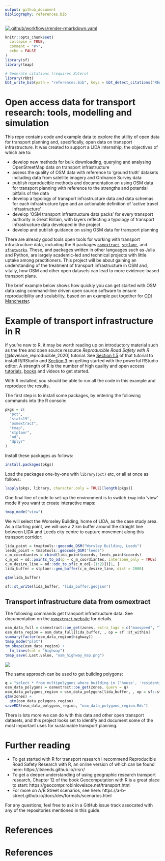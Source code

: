 ```yaml
---
output: github_document
bibliography: references.bib
---
```


<!-- README.md is generated from README.Rmd. Please edit that file -->

[![.github/workflows/render-rmarkdown.yaml](https://github.com/Robinlovelace/odjitter/actions/workflows/render-rmarkdown.yaml/badge.svg)](https://github.com/Robinlovelace/odjitter/actions/workflows/render-rmarkdown.yaml)


```r
knitr::opts_chunk$set(
  collapse = TRUE,
  comment = "#>",
  echo = FALSE
)
library(sf)
library(tmap)
```

```r
# Generate citations (requires Zotero)
library(rbbt)
bbt_write_bib(path = "references.bib", keys = bbt_detect_citations("README.Rmd"), overwrite = TRUE)
```

# Open access data for transport research: tools, modelling and simulation

This repo contains code and example data to explore the utility of open data for transport planning and, specifically, open data on transport infrastructure.
It was created to support a LIDA internship, the objectives of which are to:

- develop new methods for bulk downloading, querying and analysing OpenStreetMap data on transport infrastructure
- assess the quality of OSM data with reference to ‘ground truth’ datasets including data from satellite imagery and Ordnance Survey data
- publish reproducible methods and documentation on using OSM data for transport planning with reference to the strengths and potential pitfalls of the data
- develop a typology of transport infrastructure data and data schemas for each infrastructure type and an actionable definition of ‘active travel infrastructure’
- develop ‘OSM transport infrastructure data packs’ for every transport authority in Great Britain, with layers reflecting a typology of transport infrastructure data developed in the project
- develop and publish guidance on using OSM data for transport planning


There are already good tools open tools for working with transport infrastructure data, including the R packages [`osmextract`](https://docs.ropensci.org/osmextract/), [`stplanr`](https://docs.ropensci.org/stplanr/), and [`sfnetworks`](https://luukvdmeer.github.io/sfnetworks/).
These, and packages written in other languages such as Julia and Python, are largely academic-led and technical projects with little uptake among practitioners. 
This project will be about gaining an understanding of the treatment of transport infrastructure in OSM and, vitally, how OSM and other open datasets can lead to more evidence-based transport plans. 

The brief example below shows how quickly you can get started with OSM data using command-line driven open source software to ensure reproducibility and scalability, based on an example put together for [ODI Manchester](https://github.com/Robinlovelace/openTransportDataDemo).

# Example of transport infrastructure in R

If you're new to R, it may be worth reading up on introductory material such as the free and open source resource *Reproducible Road Safety with R* [@lovelace_reproducible_2020] tutorial.
See [Section 1.5](https://itsleeds.github.io/rrsrr/introduction.html#installing-r-and-rstudio) of that tutorial to install R/RStudio and [Section 3](https://itsleeds.github.io/rrsrr/rstudio.html) on getting started with the powerful RStudio editor.
A strength of R is the number of high quality and open access [tutorials](https://education.rstudio.com/learn/beginner/), [books](https://education.rstudio.com/learn/beginner/) and videos to get started.

With R installed, you should be able to run all the code in this example and reproduce the results.

The first step is to install some packages, by entering the following commands into the R console:

```r
pkgs = c(
  "pct",
  "stats19",
  "osmextract",
  "tmap",
  "stplanr",
  "od",
  "dplyr"
)
```

Install these packages as follows:

```r
install.packages(pkgs)
```

Load the packages one-by-one with `library(pct)` etc, or all at once as follows:

```r
lapply(pkgs, library, character.only = TRUE)[length(pkgs)]
```

One final line of code to set-up the environment is to switch `tmap` into 'view' mode if you want to create interactive maps:

```r
tmap_mode("view")
```


We will select the Worseley Building, home of LIDA, as the case study area.
As a starting point, we will use a 2 km buffer around the straight line between LIDA and Leeds city centre to capture movement along this transport corridor:

```r
lida_point = tmaptools::geocode_OSM("Worsley Building, Leeds")
leeds_point = tmaptools::geocode_OSM("leeds")
c_m_coordiantes = rbind(lida_point$coords, leeds_point$coords)
c_m_od = od::points_to_od(p = c_m_coordiantes, interzone_only = TRUE)
c_m_desire_line = od::odc_to_sf(c_m_od[-(1:2)])[1, ]
lida_buffer = stplanr::geo_buffer(c_m_desire_line, dist = 2000)
```

```r
qtm(lida_buffer)
```


```r
sf::st_write(lida_buffer, "lida_buffer.geojson")
```

## Transport infrastructure data from osmextract

The following commands get transport infrastructure data.
See documentation on the [`osmextract` website](https://docs.ropensci.org/osmextract/index.html) for details.

```r
osm_data_full = osmextract::oe_get(zones, extra_tags = c("maxspeed", "lanes"))
osm_data_region = osm_data_full[lida_buffer, , op = sf::st_within]
summary(factor(osm_data_region$highway))
tmap_mode("plot")
tm_shape(osm_data_region) +
  tm_lines(col = "highway")
tmap_save(.Last.value, "osm_highway_map.png")
```

![](osm_highway_map.png)

The same approach can be used to get building polygons:

```r
q = "select * from multipolygons where building in ('house', 'residential', 'office', 'commercial', 'detached', 'yes')"
osm_data_polygons = osmextract::oe_get(zones, query = q)
osm_data_polygons_region = osm_data_polygons[lida_buffer, , op = sf::st_within]
qtm(zones) +
  qtm(osm_data_polygons_region)
saveRDS(osm_data_polygons_region, "osm_data_polygons_region.Rds")
```

There is lots more we can do with this data and other open transport datasets, and this project looks set to identify and document some of the most important uses for sustainable transport planning.


<!-- ## Zone data from the PCT -->

<!-- The Propensity to Cycle Tool (PCT) is a research project and web application that provides data on transport patterns at high levels of geographic resolution across England and Wales. -->
<!-- The PCT is the main national tool that highway authorities use to support strategic cycle network plans and to ensure that investment goes in places, and transport corridors, with high cycling potential. -->

<!-- You can use the PCT in a web browser by navigating to www.pct.bike and clicking on a region of interest. -->
<!-- By making model results publicly the PCT enables more stakeholders to engage in the transport planning process than do proprietary tools only available to a handful of people with expensive licenses [@lovelace_open_2020]. -->

<!-- The PCT is also an open data project, and you can download data for any region in England and Wales in the Region data tab when using the tool. -->
<!-- You can also download data programmatically using the `pct` R package to enable others to build on the tool using the statistical programming language in which it was built. -->
<!-- This section demonstrates how to get and visualise key transport datasets from the PCT. -->

<!-- ```{r} -->
<!-- head(pct::pct_regions$region_name) -->
<!-- # zones = pct::get_pct_zones("west-yorkshire") # for smaller LSOA zones -->
<!-- zones = pct::get_pct_zones("west-yorkshire", geography = "msoa") -->
<!-- names(zones)[1:20] -->
<!-- names_to_plot = c("bicycle", "foot", "car_driver", "bus") -->
<!-- plot(zones[names_to_plot]) -->
<!-- ``` -->

<!-- To keep only zones whose centroids lie inside the study area we can use the following spatial subsetting code: -->

<!-- ```{r} -->
<!-- zone_centroids = sf::st_centroid(zones) -->
<!-- zone_centroids_lida = zone_centroids[lida_buffer, ] -->
<!-- zones = zones[zones$geo_code %in% zone_centroids_lida$geo_code, ] -->
<!-- saveRDS(zones, "zones.Rds") -->
<!-- ``` -->

<!-- Let's plot the result, to get a handle on the level of walking and cycling in the area (see interactive version of this map [here](https://rpubs.com/RobinLovelace/772770), shown are LSOA results): -->

<!-- ```{r, eval=FALSE} -->
<!-- tm_shape(zones) + -->
<!--   tm_fill(c("foot", "bicycle"), palette = "viridis") + -->
<!--   tm_shape(lida_buffer) + tm_borders(lwd = 3) -->
<!-- ``` -->

<!-- ![](https://i.imgur.com/oEuv1Zj.png) -->

<!-- ## Desire line data from the pct package -->

<!-- The maps shown in the previous section establish that there is a decent amount of cycling in the Chorlton area, at least according to the 2011 Census which is still a good proxy for travel patterns in 2021 due to the inertia of travel behaviours to change [@goodman_walking_2013]. -->

<!-- You can get national OD (origin/destination, also called desire line) data from the Census into R with the following command: -->

<!-- ```{r} -->
<!-- od_national = pct::get_od() -->
<!-- od_national -->
<!-- ``` -->

<!-- Let's keep only OD data that have a start and end point in the study area (in a transport simulation, we may also want trips starting or ending outside this area and passing through): -->

<!-- ```{r} -->
<!-- od = od_national %>%  -->
<!--   filter(geo_code1 %in% zones$geo_code) %>%  -->
<!--   filter(geo_code2 %in% zones$geo_code) -->
<!-- dim(od) -->
<!-- ``` -->

<!-- The result is nearly 300 rows of data representing movement between origin and destination zone centroids. -->
<!-- The data is non geographic, however. -->
<!-- To convert this non-geographic data into geographic desire lines, you can use the `od_to_sf()` function in the `od` package as follows: -->

<!-- ```{r} -->
<!-- desire_lines = od::od_to_sf(x = od, z = zones) -->
<!-- ``` -->

<!-- We'll calculated the straight line distance of these trips as follows: -->

<!-- ```{r} -->
<!-- desire_lines$length_km = as.numeric(sf::st_length(desire_lines)) / 1000 -->
<!-- summary(desire_lines$length_km) -->
<!-- ``` -->


<!-- We can plot the result as follows: -->

<!-- ```{r} -->
<!-- tmap_mode("plot") -->
<!-- qtm(zones) + -->
<!--   tm_shape(desire_lines) + -->
<!--   tm_lines(c("foot", "bicycle"), palette = "Blues", style = "jenks", lwd = 3, alpha = 0.5) -->
<!-- ``` -->

<!-- Note the OD data describes an aggregate pattern, between pairs of zones -- not between individual points-of-interest. -->

<!-- The following code returns only OD pairs with an origin in the Chorlton area: -->

<!-- ```{r} -->
<!-- od_lida = od %>%  -->
<!--   filter(geo_code1 %in% "E02001073") -->
<!-- ``` -->


<!-- ## Crash data from stats19 -->

<!-- A major deterrent to walking and cycling is motor traffic. -->
<!-- You can get open data on road traffic casulaties in the case study area over the last five years as follows: -->

<!-- ```{r, eval=FALSE} -->
<!-- library(stats19) -->
<!-- crashes = get_stats19(year = 2015:2019, output_format = "sf", lonlat = TRUE) -->
<!-- casualties = get_stats19(year = 2015:2019, type = "casualties") -->
<!-- crashes_combined = inner_join(crashes, casualties) -->
<!-- table(crashes_combined$casualty_type) -->
<!-- crashes_active = crashes_combined %>%  -->
<!--   filter(casualty_type %in% c("Pedestrian", "Cyclist")) -->
<!-- crashes_in_area = crashes_active[lida_buffer, ] -->
<!-- tm_shape(crashes_in_area) + -->
<!--   tm_dots("casualty_type", popup.vars = c("casualty_type", "accident_severity", "datetime"), palette = "viridis") -->
<!-- ``` -->

<!-- ![](https://i.imgur.com/oTYSwzQ.png) -->

<!-- ```{r, eval=FALSE, echo=FALSE} -->
<!-- sf::write_sf(crashes_in_area, "crashes_in_area.geojson") -->
<!-- piggyback::pb_upload("crashes_in_area.geojson") -->
<!-- piggyback::pb_download_url("crashes_in_area.geojson") -->
<!-- ``` -->


<!-- You can get the resulting crash data from: https://github.com/Robinlovelace/openTransportDataDemo/releases/download/1/crashes_in_area.geojson -->


<!-- ## Scenarios of change -->

<!-- You can model cycling uptake functions with the `pct` package as follows: -->

<!-- ```{r} -->
<!-- percent_cycling = pct::uptake_pct_godutch_2020(distance = desire_lines$length_km, gradient = 0) -->
<!-- plot(desire_lines$length_km, percent_cycling) -->
<!-- ``` -->

<!-- To get more realistic results, you would use route (not straight line) distance and hilliness from actual routes, not just desire lines. -->
<!-- Routing takes time but can be done with R packages such as `stplanr`. -->
<!-- For the purposes of illustration, we will use a simple uptake model implemented below: -->

<!-- ```{r} -->
<!-- desire_lines_go_active = desire_lines %>%  -->
<!--   mutate(car_driver = case_when(length_km < 2 ~ car_driver * 0.33, TRUE ~ car_driver)) %>%  -->
<!--   mutate(foot = case_when(length_km < 2 ~ foot + car_driver * (1 - 0.33), TRUE ~ foot)) %>%  -->
<!--   mutate(car_driver = car_driver * 0.5, bicycle = bicycle + car_driver * 0.5) %>%  -->
<!--   mutate_if(is.numeric, round) -->
<!-- sum(desire_lines_go_active$bicycle) -->
<!-- sum(desire_lines$bicycle) -->
<!-- sum(desire_lines_go_active$foot) -->
<!-- sum(desire_lines$foot) -->
<!-- ``` -->


<!-- ## Preparing data for A/B Street -->

<!-- ```{r, fig.show='hold', out.width="49%"} -->
<!-- remotes::install_github("a-b-street/abstr", ref = "ab_scenario2") -->
<!-- u = "https://github.com/Robinlovelace/openTransportDataDemo/releases/download/1/osm_data_polygons_region.Rds" -->
<!-- f = basename(u) -->
<!-- if(!file.exists(f)) { -->
<!--   download.file(url = u, destfile = f) -->
<!-- } -->
<!-- osm_data_polygons_region = readRDS("osm_data_polygons_region.Rds") -->
<!-- # Explore inputs and outputs of ab_scenario fun -->

<!-- desire_lines_abst = desire_lines %>%  -->
<!--   filter(geo_code1 == "E02001073") %>%  -->
<!--   transmute(o = geo_code1, d = geo_code2, all, Walk = foot, Bike = bicycle, Drive = car_driver, -->
<!--          Transit = light_rail + train + bus) -->


<!-- set.seed(2050) -->
<!-- desire_lines_disaggregated = abstr::ab_scenario(desire_lines_abst, zones = zones, -->
<!--                                                   subpoints = osm_data_polygons_region) -->

<!-- desire_lines_disaggregated %>%  -->
<!--  tm_shape() + -->
<!--   tm_lines("mode") + -->
<!--   qtm(osm_data_polygons_region) -->

<!-- desire_lines_json = abstr::ab_json(desire_lines_disaggregated["mode"], scenario_name = "baseline") -->

<!-- abstr::ab_save(x = desire_lines_json, "baseline.json") -->

<!-- # Go Active scenario -->
<!-- desire_lines_abst = desire_lines_go_active %>%  -->
<!--   filter(geo_code1 == "E02001073") %>%  -->
<!--   transmute(o = geo_code1, d = geo_code2, all, Walk = foot, Bike = bicycle, Drive = car_driver, -->
<!--          Transit = light_rail + train + bus) -->

<!-- set.seed(2050) -->
<!-- desire_lines_disaggregated = abstr::ab_scenario(desire_lines_abst, zones = zones, -->
<!--                                                   subpoints = osm_data_polygons_region) -->

<!-- desire_lines_disaggregated %>%  -->
<!--  tm_shape() + -->
<!--   tm_lines("mode") + -->
<!--   qtm(osm_data_polygons_region) -->

<!-- desire_lines_json = abstr::ab_json(desire_lines_disaggregated["mode"], scenario_name = "go_active") -->

<!-- abstr::ab_save(x = desire_lines_json, "go_active.json") -->
<!-- ``` -->


<!-- ```{r, eval=FALSE, echo=FALSE} -->
<!-- piggyback::pb_upload("go_active.json") -->
<!-- piggyback::pb_download_url("go_active.json") -->
<!-- fs::file_size("baseline.json") -->
<!-- # Explore inputs and outputs of ab_scenario fun -->
<!-- desire_lines_disaggregated = abstr::ab_scenario(desire_lines_abst, zones = zones) -->
<!-- piggyback::pb_upload("osm_data_polygons_region.Rds") -->
<!-- piggyback::pb_download_url("osm_data_polygons_region.Rds") -->

<!-- desire_lines_json = ab_json(desire_lines_disaggregated["mode"], scenario_name = "baseline") -->
<!-- ab_save(x = desire_lines_json, "baseline.json") -->
<!-- fs::file_size("baseline.json") -->

<!-- library(abstr) -->
<!-- ?ab_scenario -->
<!-- ab_evening_dutch = ab_scenario2( -->
<!--   leeds_houses, -->
<!--   leeds_buildings, -->
<!--   leeds_desire_lines, -->
<!--   leeds_zones, -->
<!--   scenario = "dutch", -->
<!--   output_format = "sf", -->
<!--   hr = 20, # representing 8 pm -->
<!--   sd = 0 -->
<!-- ) -->
<!-- head(leeds_desire_lines) -->
<!-- head(ab_evening_dutch) # output is simple: sf object with `mode` column. -->
<!-- nrow(ab_evening_dutch) -->
<!-- sum(leeds_desire_lines$all_base) -->

<!-- # issue to fix here:  -->
<!-- zones = zones %>%  -->
<!--   filter(geo_name %in% c(desire_lines$geo_code1, desire_lines$geo_code2)) -->


<!-- desire_lines_json = ab_json(desire_lines_disaggregated["mode"], scenario_name = "baseline") -->

<!-- ``` -->

# Further reading

- To get started with R for transport research I recommend Reproducible Road Safety Research with R, an online version of which can be found here: https://itsleeds.github.io/rrsrr/
- To get a deeper understanding of using geographic research transport research, Chapter 12 of the book Geocomputation with R is a great place to start: https://geocompr.robinlovelace.net/transport.html
- For more on A/B Street scenarios, see here: https://a-b-street.github.io/docs/dev/formats/scenarios.html

For any questions, feel free to ask in a GitHub issue track assocated with any of the repositories mentioned in this guide.


# References

# References

